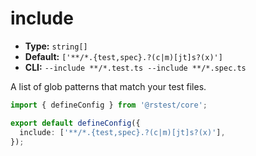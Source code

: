 # include

- **Type:** `string[]`
- **Default:** `['**/*.{test,spec}.?(c|m)[jt]s?(x)']`
- **CLI:** `--include **/*.test.ts --include **/*.spec.ts`

A list of glob patterns that match your test files.

```ts title="rstest.config.ts"
import { defineConfig } from '@rstest/core';

export default defineConfig({
  include: ['**/*.{test,spec}.?(c|m)[jt]s?(x)'],
});
```
